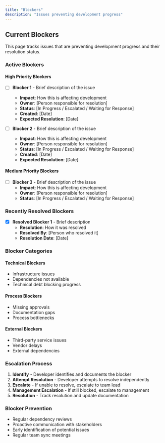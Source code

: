 ```yaml
---
title: "Blockers"
description: "Issues preventing development progress"
---
```


## Current Blockers

This page tracks issues that are preventing development progress and their resolution status.

### Active Blockers

#### High Priority Blockers
- [ ] **Blocker 1** - Brief description of the issue
  - **Impact**: How this is affecting development
  - **Owner**: [Person responsible for resolution]
  - **Status**: [In Progress / Escalated / Waiting for Response]
  - **Created**: [Date]
  - **Expected Resolution**: [Date]

- [ ] **Blocker 2** - Brief description of the issue
  - **Impact**: How this is affecting development
  - **Owner**: [Person responsible for resolution]
  - **Status**: [In Progress / Escalated / Waiting for Response]
  - **Created**: [Date]
  - **Expected Resolution**: [Date]

#### Medium Priority Blockers
- [ ] **Blocker 3** - Brief description of the issue
  - **Impact**: How this is affecting development
  - **Owner**: [Person responsible for resolution]
  - **Status**: [In Progress / Escalated / Waiting for Response]

### Recently Resolved Blockers
- [x] **Resolved Blocker 1** - Brief description
  - **Resolution**: How it was resolved
  - **Resolved By**: [Person who resolved it]
  - **Resolution Date**: [Date]

### Blocker Categories

#### Technical Blockers
- Infrastructure issues
- Dependencies not available
- Technical debt blocking progress

#### Process Blockers
- Missing approvals
- Documentation gaps
- Process bottlenecks

#### External Blockers
- Third-party service issues
- Vendor delays
- External dependencies

### Escalation Process
1. **Identify** - Developer identifies and documents the blocker
2. **Attempt Resolution** - Developer attempts to resolve independently
3. **Escalate** - If unable to resolve, escalate to team lead
4. **Management Escalation** - If still blocked, escalate to management
5. **Resolution** - Track resolution and update documentation

### Blocker Prevention
- Regular dependency reviews
- Proactive communication with stakeholders
- Early identification of potential issues
- Regular team sync meetings 
